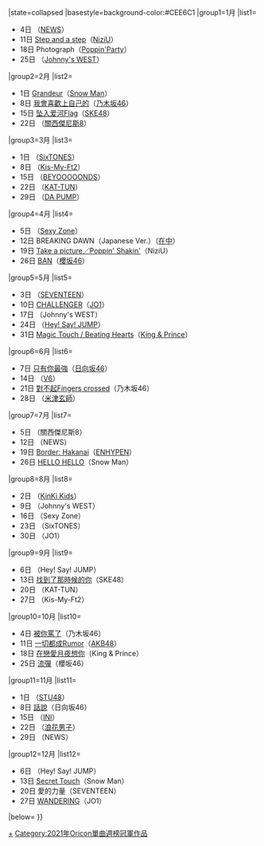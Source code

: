 {{Navbox
|bodyclass=hlist
|name=Oricon單曲週榜冠軍 (2021年)
|title=[[Oricon公信榜|Oricon]][[2021年Oricon單曲週榜冠軍作品列表|單曲週榜冠軍作品及獲得者]]{{#if:{{{1|}}}|（{{{1|}}}）|}}
|state=<includeonly>collapsed</includeonly>
|basestyle=background-color:#CEE6C1
|group1=1月
|list1=
*4日 {{link-ja|Beautiful·美好/真心好吃/金絲雀|ビューティフル/チンチャうまっか/カナリヤ}}（[[NEWS]]）
*11日 [[Step and a step]]（[[NiziU]]）
*18日 Photograph（[[Poppin'Party]]）
*25日 {{link-ja|週刊順利曜日|週刊うまくいく曜日}}（[[Johnny's WEST]]）

|group2=2月
|list2=
*1日 [[Grandeur]]（[[Snow Man]]）
*8日 [[我會喜歡上自己的]]（[[乃木坂46]]）
*15日 [[坠入爱河Flag]]（[[SKE48]]）
*22日 {{link-ja|想與你一起看見的世界|キミトミタイセカイ}}（[[關西傑尼斯8]]）

|group3=3月
|list3=
*1日 {{link-ja|我好像不是我|僕が僕じゃないみたいだ}}（[[SixTONES]]）
*8日 {{link-ja|Luv Bias|Luv Bias}}（[[Kis-My-Ft2]]）
*15日 {{link-ja|激辛LOVE／Now Now Ningen／這樣的哈扎那人！|激辛LOVE／Now Now Ningen／こんなハズジャナカッター！}}（[[BEYOOOOONDS]]）
*22日 {{link-ja|Roar (KAT-TUN單曲)|Roar (KAT-TUNの曲)|Roar}}（[[KAT-TUN]]）
*29日 {{link-ja|Dream on the street|Dream on the street}}（[[DA PUMP]]）

|group4=4月
|list4=
*5日 {{link-ja|LET'S MUSIC|LET'S MUSIC}}（[[Sexy Zone]]）
*12日 BREAKING DAWN（Japanese Ver.）（[[金在中|在中]]）
*19日 [[Take a picture／Poppin' Shakin']]（NiziU）
*26日 [[BAN (櫻坂46單曲)|BAN]]（[[櫻坂46]]）

|group5=5月
|list5=
*3日 {{link-ja|你不是一個人|ひとりじゃない (SEVENTEENの曲)}}（[[Seventeen (組合)|SEVENTEEN]]）
*10日 [[CHALLENGER]]（[[JO1]]）
*17日 {{link-ja|Something New (Johnny's WEST單曲)|サムシング・ニュー (ジャニーズWESTの曲)|Something New}}（Johnny's WEST）
*24日 {{link-ja|Negative fighter|ネガティブファイター}}（[[Hey! Say! JUMP]]）
*31日 [[Magic Touch / Beating Hearts]]（[[King & Prince]]）

|group6=6月
|list6=
*7日 [[只有你最強]]（[[日向坂46]]）
*14日 {{link-ja|我們仍是/MAGIC CARPET RIDE|僕らは まだ/MAGIC CARPET RIDE}}（[[V6 (偶像團體)|V6]]）
*21日 [[對不起Fingers crossed]]（乃木坂46）
*28日 {{link-ja|Pale Blue|Pale Blue}}（[[米津玄師]]）

|group7=7月
|list7=
*5日 {{link-ja|我不會孤單|ひとりにしないよ}}（關西傑尼斯8）
*12日 {{link-ja|BURN (NEWS單曲)|BURN (NEWSの曲)|BURN}}（NEWS）
*19日 [[Border: Hakanai]]（[[ENHYPEN]]）
*26日 [[HELLO HELLO]]（Snow Man）

|group8=8月
|list8=
*2日 {{link-ja|Un/Pair|アン/ペア}}（[[近畿小子|KinKi Kids]]）
*9日 {{link-ja|大大的愛/喜努愛樂|でっかい愛/喜努愛楽}}（Johnny's WEST）
*16日 {{link-ja|夏日紫陽花|夏のハイドレンジア}}（Sexy Zone）
*23日 {{link-ja|睫毛膏 (SixTONES單曲)|マスカラ (SixTONESの曲)|睫毛膏}}（SixTONES）
*30日 {{link-ja|STRANGER (JO1单曲)|STRANGER (JO1のシングル)|STRANGER}}（JO1）

|group9=9月
|list9=
*6日 {{link-ja|群青Runaway|群青ランナウェイ}}（Hey! Say! JUMP）
*13日 [[找到了那時候的你]]（SKE48）
*20日 {{link-ja|We Just Go Hard feat. AK-69/EUPHORIA|We Just Go Hard feat. AK-69/EUPHORIA}}（KAT-TUN）
*27日 {{link-ja|Fear/SO BLUE|Fear/SO BLUE}}（Kis-My-Ft2）

|group10=10月
|list10=
*4日 [[被你罵了]]（乃木坂46）
*11日 [[一切都成Rumor]]（[[AKB48]]）
*18日 [[在戀愛月夜想你]]（King & Prince）
*25日 [[流彈 (櫻坂46單曲)|流彈]]（櫻坂46）

|group11=11月
|list11=
*1日 {{link-ja|小孬孬們啊|ヘタレたちよ}}（[[STU48]]）
*8日 [[話說]]（日向坂46）
*15日 {{link-ja|A (INI單曲)|A (INIのシングル)|A}}（[[INI (組合)|INI]]）
*22日 {{link-ja|初心LOVE|初心LOVE}}（[[浪花男子]]）
*29日 {{link-ja|向著未來/ReBorn|未来へ/ReBorn}}（NEWS）

|group12=12月
|list12=
*6日 {{link-ja|Sing-along|Sing-along}}（Hey! Say! JUMP）
*13日 [[Secret Touch]]（Snow Man）
*20日 愛的力量（SEVENTEEN）
*27日 [[WANDERING]]（JO1）
|below={{Oricon單曲週榜冠軍/年份別模板}}
}}<noinclude>[[Category:2021年Oricon單曲週榜冠軍作品|+]]</noinclude><includeonly>[[Category:2021年Oricon單曲週榜冠軍作品]]</includeonly>